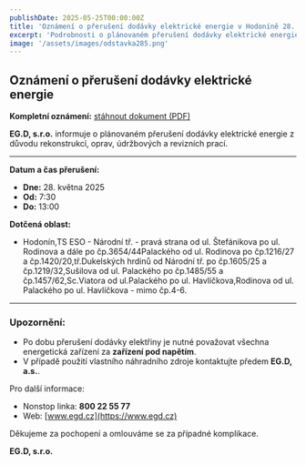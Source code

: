 ```yaml
---
publishDate: 2025-05-25T00:00:00Z
title: 'Oznámení o přerušení dodávky elektrické energie v Hodoníně 28. května'
excerpt: 'Podrobnosti o plánovaném přerušení dodávky elektrické energie v Hodoníně dne 28. května 2025'
image: '/assets/images/odstavka285.png'
---
```


## Oznámení o přerušení dodávky elektrické energie

**Kompletní oznámení:** [stáhnout dokument (PDF)](/assets/files/obecne-dokumenty/eon_oznameni285.pdf)

**EG.D, s.r.o.** informuje o plánovaném přerušení dodávky elektrické energie z důvodu rekonstrukcí, oprav, údržbových a revizních prací.

---

**Datum a čas přerušení:**

- **Dne:** 28. května 2025
- **Od:** 7:30
- **Do:** 13:00

**Dotčená oblast:**

- Hodonín,TS ESO - Národní tř. - pravá strana od ul. Štefánikova po ul. Rodinova a dále po čp.3654/44Palackého od ul. Rodinova po čp.1216/27 a čp.1420/20,tř.Dukelských hrdinů od Národní tř. po čp.1605/25 a čp.1219/32,Sušilova od ul. Palackého po čp.1485/55 a čp.1457/62,Sc.Viatora od ul.Palackého po ul. Havlíčkova,Rodinova od ul. Palackého po ul. Havlíčkova - mimo čp.4-6.

---

### Upozornění:

- Po dobu přerušení dodávky elektřiny je nutné považovat všechna energetická zařízení za **zařízení pod napětím**.
- V případě použití vlastního náhradního zdroje kontaktujte předem **EG.D, a.s.**.

Pro další informace:

- Nonstop linka: **800 22 55 77**
- Web: [www.egd.cz](https://www.egd.cz)

Děkujeme za pochopení a omlouváme se za případné komplikace.

**EG.D, s.r.o.**
